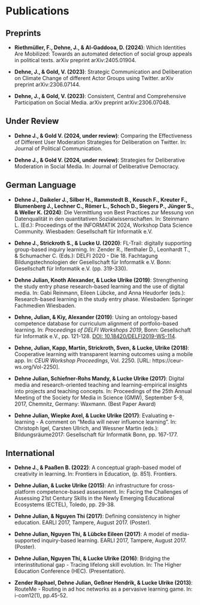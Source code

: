 # Publications


## Preprints

- **Riethmüller, F., Dehne, J., & Al-Gaddooa, D. (2024)**: Which Identities Are Mobilized: Towards an automated detection of social group appeals in political texts. arXiv preprint arXiv:2405.01904.

- **Dehne, J., & Gold, V. (2023)**: Strategic Communication and Deliberation on Climate Change of different Actor Groups using Twitter. arXiv preprint arXiv:2306.07144.

- **Dehne, J., & Gold, V. (2023)**: Consistent, Central and Comprehensive Participation on Social Media. arXiv preprint arXiv:2306.07048.


## Under Review
- **Dehne J., & Gold V. (2024, under review)**: Comparing the Effectiveness of Different User Moderation Strategies for Deliberation on Twitter. In: Journal of Political Communication.

- **Dehne J., & Gold V. (2024, under review)**: Strategies for Deliberative Moderation in Social Media. In: Journal of Deliberative Democracy.

<!-- \newpage -->

## German Language
- **Dehne J., Daikeler J., Silber H., Rammstedt B., Keusch F., Kreuter F., Blumenberg J., Lechner C., Römer L., Schoch D., Siegers P., Jünger S., & Weller K. (2024)**: Die Vermittlung von Best Practices zur Messung von Datenqualität in den quantitativen Sozialwissenschaften. In: Steinmann L. (Ed.): Proceedings of the INFORMATIK 2024, Workshop Data Science Community. Wiesbaden: Gesellschaft für Informatik e.V.

- **Dehne J., Strickroth S., & Lucke U. (2020)**: FL-Trail: digitally supporting group-based inquiry learning. In: Zender R., Ifenthaler D., Leonhardt T., & Schumacher C. (Eds.): DELFI 2020 - Die 18. Fachtagung Bildungstechnologien der Gesellschaft für Informatik e.V. Bonn: Gesellschaft für Informatik e.V. (pp. 319-330).

- **Dehne Julian, Knoth Alexander, & Lucke Ulrike (2019)**: Strengthening the study entry phase research-based learning and the use of digital media. In: Gabi Reinmann, Eileen Lübcke, and Anna Heudorfer (eds.): Research-based learning in the study entry phase. Wiesbaden: Springer Fachmedien Wiesbaden.

- **Dehne, Julian, & Kiy, Alexander (2019)**: Using an ontology-based competence database for curriculum alignment of portfolio-based learning. In: *Proceedings of DELFI Workshops 2019*, Bonn: Gesellschaft für Informatik e.V., pp. 121-128. [DOI: 10.18420/DELFI2019-WS-114](http://dl.gi.de/handle/20.500.12116/27953).

- **Dehne, Julian, Kapp, Martin, Strickroth, Sven, & Lucke, Ulrike (2018)**: Cooperative learning with transparent learning outcomes using a mobile app. In: *CEUR Workshop Proceedings*, Vol. 2250. [URL: https://ceur-ws.org/Vol-2250].

- **Dehne Julian, Schiefner-Rohs Mandy, & Lucke Ulrike (2017)**: Digital media and research-oriented teaching and learning-empirical insights into projects and teaching concepts. In: Proceedings of the 25th Annual Meeting of the Society for Media in Science (GMW), September 5-8, 2017, Chemnitz, Germany: Waxmann. (Best Paper Award)

- **Dehne Julian, Wiepke Axel, & Lucke Ulrike (2017)**: Evaluating e-learning - A comment on "Media will never influence learning". In: Christoph Igel, Carsten Ullrich, and Wessner Martin (eds.): Bildungsräume2017: Gesellschaft für Informatik Bonn, pp. 167-177.



## International

- **Dehne J., & Paaßen B. (2022)**: A conceptual graph-based model of creativity in learning. In: Frontiers in Education, (p. 851). Frontiers.

- **Dehne Julian, & Lucke Ulrike (2015)**: An infrastructure for cross-platform competence-based assessment. In: Facing the Challenges of Assessing 21st Century Skills in the Newly Emerging Educational Ecosystems (ECTEL), Toledo, pp. 29-38.

- **Dehne Julian, & Nguyen Thi (2017)**: Defining consistency in higher education. EARLI 2017, Tampere, August 2017. (Poster).

- **Dehne Julian, Nguyen Thi, & Lübcke Eileen (2017)**: A model of media-supported inquiry-based learning. EARLI 2017, Tampere, August 2017. (Poster).

- **Dehne Julian, Nguyen Thi, & Lucke Ulrike (2016)**: Bridging the interinstitutional gap - Tracing lifelong skill evolution. In: The Higher Education Conference (HEC). (Presentation).

- **Zender Raphael, Dehne Julian, Geßner Hendrik, & Lucke Ulrike (2013)**: RouteMe - Routing in ad hoc networks as a pervasive learning game. In: i-com12(1), pp.45-52.


